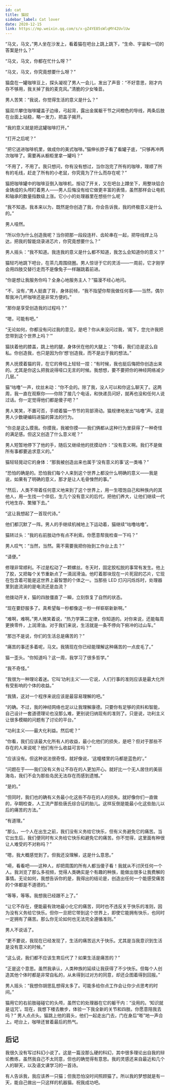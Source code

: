 ```yaml
---
id: cat
title: 猫奴
sidebar_label: Cat lover
date: 2020-12-15
link: https://mp.weixin.qq.com/s/x-gZ4YE85sWlqMY42UvlUw
---
```



<DocMetadataBanner frontMatter={frontMatter} />

“马文，马文，”男人坐在沙发上，看着猫在吧台上跳上跳下，“生命、宇宙和一切的答案是什么？”

“马文，马文，你都在忙什么呀？”

“马文，马文，你究竟想要什么呀？”

猫盘在一罐咖啡豆上，探头凝视了男人一会儿，发出了声音：“不好意思，刚才内存不够用，我关掉了我的麦克风。”清脆的少女嗓音。

男人苦笑：“我说，你觉得生活的意义是什么？”

猫双爪攀住咖啡罐盖子边缘，弓起背，露出金属躯干节之间橙色的导线，两条后肢在台面上站稳，略一发力，把盖子揭开。

“我的意义就是把这罐咖啡打开。”

“打开之后呢？”

“把它送进咖啡机里，做成你的美式咖啡。”猫伸长脖子看了看罐子底，“只够再冲两次咖啡了。需要再从橱柜里拿一罐吗？”

“不用了，不用了。我只想问，你有没有想过，当你泡完了所有的咖啡，理顺了所有的毛线，赶走了所有的小老鼠，你究竟为了什么而存在呢？”

<Figure src="/img/./docs/Stories/cat/JGibibkelET69lNmV7VHRCNEI7EC3hD5MahHrG5nYDicjj0EibNWuicZbmSvGdsGoAqZ9BVa5SteGsiaX63zEpmRI4xQ.jpeg"></Figure>

猫把咖啡罐中的咖啡豆倒入咖啡机，按动了开关，又在吧台上蹲坐下，用整块铝合金铸成的头颅盯着男人——男人后悔没有给它做更丰富的表情，虽然那样会让电机和轴承的数量指数级上涨。它小小的处理器里在想些什么呢？

“我不知道。我本来以为，既然是你创造了我，你会告诉我，我的终极意义是什么的。”

男人哑然。

“所以你为什么创造我呢？当你把那一段段连杆、齿轮串在一起，把导线焊上马达，把我的智能烧录进芯片，你究竟想要什么？”

男人摇头：“我不知道。我连我的意义是什么都不知道，我怎么会知道你的意义？”

猫轻巧地跳下吧台，在茶几周围绕圈。男人惊讶于它的灵活——一周前，它才刚学会用四肢交替行走而不是像兔子一样蹦跳着前进。

“你是想让我服务你吗？全身心地服务主人？”猫漫不经心地问。

“不，没有，”男人挺直了背，身体前倾，“我不指望你帮我做任何事——当然，偶尔帮我冲几杯咖啡还是非常方便的。”

“那你是享受创造我的过程吗？”

“嗯，可能有吧。”

“无论如何，你都没有问过我的意见，是吧？你从来没问过我，‘阁下，您允许我把您带到这个世界上吗？’”

猫扶着他的膝盖，跳上他的腿，身体伏在他的大腿上：“你看，我们总是这么自私。你创造我，也只是因为你‘想’创造我，而不是出于我的想法。”

男人抚摸着猫的背，在它的脊柱上轻轻一捏：“有时候，我也挺后悔把你创造出来的。尤其是你这么把我说得哑口无言的时候。我想想，要不要把你的神经网络减少几层。”

猫“咕噜”一声，纹丝未动：“你不会的。除了我，没人可以和你这么聊天了。这两周，我一直在观察你——你除了接几个电话，和快递员问好，就再也没和任何人说过话。你一定觉得他们都是傻子吧？”

男人笑笑，不置可否，手顺着猫一节节的背部滑动。猫规律地发出“咕噜”声。这是男人少数硬编码进猫的算法的行为。

“你总是这么摸我。你摸我，我被你摸——我们俩都从这种行为里获得了一种奇怪的满足感。但这又创造了什么意义呢？”

男人短暂地停下了他的手，随后又继续他的抚摸动作：“没有意义啊。我们不是做所有事都要追求意义的。”

猫轻轻晃动它的身体：“那我被创造出来也属于‘没有意义的事’这一类咯？”

“恐怕的确是的。恐怕我们每个人来到这个世界上都没什么明确的意义——我是说，如果有了明确的意义，那才是让人毛骨悚然的事。”

“然后，人类不带着任何意义地来到了这个世界上，用一生喂饱自己和种族内的其他人，用一生找一个伴侣，生几个没有意义的后代，把他们养大，让他们继续一代代地生存、繁殖下去。”

“这让我想起了一首现代诗。”

他们都沉默了一阵。男人的手继续机械地上下运动着，猫继续“咕噜咕噜”。

猫转过头：“我的右前肢动作有点不利索。你愿意帮我检查一下吗？”

男人叹气：“当然，当然。需不需要我把你抬到工作台上去？”

“请便。”

修理非常顺利。不过是松动了一颗螺丝。冬天时，固定胶松脱的事常有发生。他上了胶，又把每个关节重新点了一滴润滑油。他盯着那块现在一片死寂的芯片，它现在包含着可能是这世界上最智慧的个体之一。当那些 LED 灯闪闪烁烁时，处理器里到底流淌的是电流还是血流？

他拨动开关，猫的四肢僵直了一瞬，立刻恢复了自然的状态。

“现在要舒服多了。真希望每一秒都像这一秒一样崭崭新新啊。”

“难啊，难啊。”男人微笑着说，“热力学第二定律，你知道的。对你来说，还能每周更换零件，上润滑油。对于我们来说，生活就是一条不停向下俯冲的过山车。”

“那岂不是说，你们的生活总是痛苦的？”

“痛苦的事还多着呢，马文。我猜现在你已经能理解这种痛苦的一点皮毛了。”

猫一歪头。“你知道吗？这一周，我学习了很多哲学。”

“我不奇怪。”

“我很为一种理论着迷。它叫‘功利主义’——它说，人们行事的准则应该是最大化所有受影响的个体的收益。”

“我猜，这对一个程序来说应该是最容易理解的吧。”

“的确。不过，我的神经网络也足以让我理解康德。只要你有足够的资料和智能，自己设计一套道德理论也没那么难，更别说归纳现有的准则了。只是说，功利主义让很多模糊的问题有了讨论的平台。”

“功利主义——最大化利益。然后呢？”

“你看，我们应该最大化所有人的收益，最小化他们的损失，是吧？但对于那些不存在的人来说呢？他们有什么收益可言吗？”

“应该没有。但这种说法很奇怪，就好像说，‘这幢楼里的马都是蓝色的’。”

“问题在于——我们没有义务让不存在的人更加开心。就好比一个无人居住的美丽海岛，我们不会为那些岛民无法存在而感到遗憾。”

“是的。”

“但同时，我们也的确有义务最小化这些不存在的人的损失。就好像你们一直做的，孕期检查，人工流产那些唐氏综合征的胎儿。这样反倒是能最小化这些胎儿以后的痛苦的方法。”

“有道理。”

“那么，一个人在出生之前，我们没有义务给它快乐，但有义务避免它的痛苦。当它出生后，我们便同时有义务给它快乐和避免它的痛苦。你不觉得，这里面有种很让人难受的不对称吗？”

“嗯，我大概感觉到了。但我还没理解，这是什么意思。”

“嗬，看看吧——这种人，却把周围的所有人都当傻子看！我就从不讨厌任何一个人。我浏览了那么多视频，觉得人类确实是个有趣的种族，能做出很多让我费解的事情。无论如何，我想告诉你的是，我得出的结论是，创造出任何一个能感受痛苦的个体都是不道德的。”

“等等，等等。我想我已经跟不上了。”

“让它不存在，便能最有效地最小化它的痛苦，同时也不违反关于快乐的准则，因为没有义务给它快乐。但你一旦把它带到这个世界上，即使它能拥有快乐，也同时一定拥有了痛苦。那么你无论如何也无法完全遵循准则。”

男人不说话了。

“更不要说，我现在已经发现了，生活的痛苦远大于快乐。尤其是当我意识到生活是没有意义的时候。”

“这么说，我们都不应该生育后代了？如果生活是痛苦的？”

“正是这个意思。虽然我承认，人类种族的延续让我获得了不少快乐。但每个人创造其他个体时都是非常自私的，从未得到过对方的同意，却还企图着得到回报。”

男人摇头：“我想你胡思乱想得太多了。可能多给你点工作会让你少点思考的时间。”

猫用它的右前肢碰碰它的头颅，虽然它的处理器在它的躯干内：“没用的。‘知识就是诅咒’。现在，我想下楼去散步，体验一下我全新的关节和四肢。你愿意陪我去吗？”
男人点点头。猫跳上他的肩头，他们一起走出门去，门在身后“嘭”地一声合上。吧台上，咖啡还冒着最后的热气。

<Figure src="/img/./docs/Stories/cat/JGibibkelET69lNmV7VHRCNEI7EC3hD5MatEEla7H0PFCdwlBlsCMOLialFMe5ibHG3IQ5Gy1QgRCFXiafRMtCYia5Mw.jpeg"></Figure>

## 后记

我很久没有写过科幻小说了。这是一篇没那么硬的科幻，其中很多理论出自我的辩论教练，虽然我自己不太同意，但也的确觉得有意思。我的灵感还来自最近和几个人的聊天，以及语文课学习的一首诗。

有人告诉我，我应该养一只猫；但我恐怕没时间照顾猫了。所以我的梦想就是有一天，能自己做出一只这样的机器猫。祝我成功吧。
